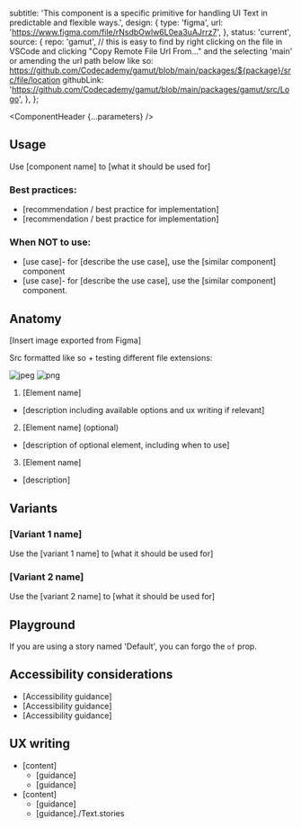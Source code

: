 


  subtitle:
    'This component is a specific primitive for handling UI Text in predictable and flexible ways.',
  design: {
    type: 'figma',
    url: 'https://www.figma.com/file/rNsdbOwlw6L0ea3uAJrrz7',
  },
  status: 'current',
  source: {
    repo: 'gamut',
    // this is easy to find by right clicking on the file in VSCode and clicking "Copy Remote File Url From..." and the selecting 'main' or amending the url path below like so: https://github.com/Codecademy/gamut/blob/main/packages/${package}/src/file/location
    githubLink:
      'https://github.com/Codecademy/gamut/blob/main/packages/gamut/src/Logo',
  },
};

<Meta of={TemplateStories} />

<ComponentHeader {...parameters} />

## Usage

Use [component name] to [what it should be used for]

### Best practices:

- [recommendation / best practice for implementation]
- [recommendation / best practice for implementation]

### When NOT to use:

- [use case]- for [describe the use case], use the [similar component] component
- [use case]- for [describe the use case], use the [similar component] component.

## Anatomy

[Insert image exported from Figma]

Src formatted like so + testing different file extensions:

<img src="./cinna.jpg" alt="jpeg" />

<img src="./test3.png" alt="png" />

1. [Element name]

- [description including available options and ux writing if relevant]

2. [Element name] (optional)

- [description of optional element, including when to use]

3. [Element name]

- [description]

## Variants

### [Variant 1 name]

Use the [variant 1 name] to [what it should be used for]

<Canvas of={TemplateStories.Default} />

### [Variant 2 name]

Use the [variant 2 name] to [what it should be used for]

<Canvas of={TemplateStories.Variant2} />

## Playground

If you are using a story named 'Default', you can forgo the `of` prop.

<Canvas sourceState="shown" of={TemplateStories.Default} />

<Controls />

## Accessibility considerations

- [Accessibility guidance]
- [Accessibility guidance]
- [Accessibility guidance]

## UX writing

- [content]
  - [guidance]
  - [guidance]
- [content]
  - [guidance]
  - [guidance]./Text.stories
